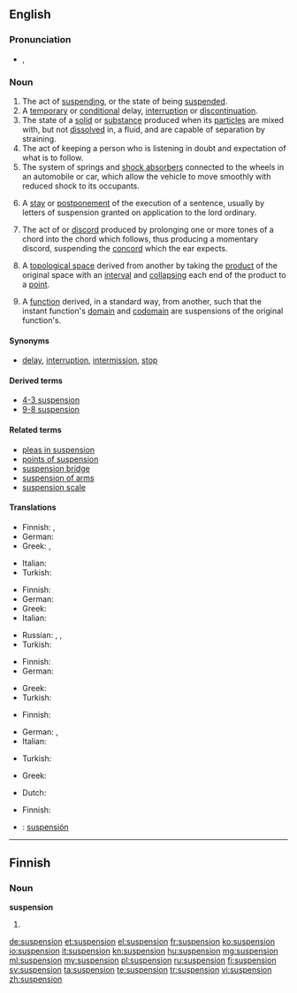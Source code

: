 ==English==

===Pronunciation===
* {{IPA|/səˈspɛnʃən/}}, {{X-SAMPA|/s@"spEnS@n/}}

===Noun===
{{en-noun}}

# The act of [[suspending]], or the state of being [[suspended]].
# A [[temporary]] or [[conditional]] delay, [[interruption]] or [[discontinuation]].
# The state of a [[solid]] or [[substance]] produced when its [[particle]]s are mixed with, but not [[dissolve|dissolved]] in, a fluid, and are capable of separation by straining.
# The act of keeping a person who is listening in doubt and expectation of what is to follow.
# The system of springs and [[shock absorber]]s connected to the wheels in an automobile or car, which allow the vehicle to move smoothly with reduced shock to its occupants.
# {{context|Scots Law}} A [[stay]] or [[postponement]] of the execution of a sentence, usually by letters of suspension granted on application to the lord ordinary.
# {{music}} The act of or [[discord]] produced by prolonging one or more tones of a chord into the chord which follows, thus producing a momentary discord, suspending the [[concord]] which the ear expects.
# {{topology}} A [[topological space]] derived from another by taking the [[product]] of the original space with an [[interval]] and [[collapse|collapsing]] each end of the product to a [[point]].
# {{topology}} A [[function]] derived, in a standard way, from another, such that the instant function's [[domain]] and [[codomain]] are suspensions of the original function's.

====Synonyms====
* [[delay]], [[interruption]], [[intermission]], [[stop]]

====Derived terms====
{{der-top}}
* [[4-3 suspension]]
* [[9-8 suspension]]
{{der-bottom}}

====Related terms====
{{rel-top}}
* [[pleas in suspension]]
* [[points of suspension]]
* [[suspension bridge]]
* [[suspension of arms]]
* [[suspension scale]]
{{rel-bottom}}

====Translations====
{{trans-top|act of suspending or state of being suspended}}
* Finnish: {{t-|fi|keskeytys}}, {{t|fi|peruutus}}
* German: {{t|de|Aussetzung|f}}
* Greek: {{t+|el|ανάρτηση|f|tr=anártisi}},  {{t|el|κρέμασμα|n|tr=krémasma}}
{{trans-mid}}
* Italian: {{t+|it|sospensione}}
* Turkish: {{t|tr|askıya alma}}
{{trans-bottom}}

{{trans-top|temporary or conditional delay, interruption or discontinuation}}
* Finnish: {{t-|fi|keskeytys}}
* German: {{t|de|Aussetzung|f}}
* Greek: {{t|el|διαθεσιμότητα|f|tr=diathesimótita}}
* Italian: {{t+|it|sospensione}}
{{trans-mid}}
* Russian: {{t|ru|приостановление|n|tr=priostanovlénije}},  {{t|ru|приостановка|n|tr=priostanóvka}},  {{t|ru|прекращение|n|tr=prekraščénije}}
* Turkish: {{t|tr|durdurma}}
{{trans-bottom}}

{{trans-top|state of a solid when mixed with, but not dissolved in a fluid}}
* Finnish: {{t|fi|suspensio}}
* German: {{t|de|Suspension|f}}
{{trans-mid}}
* Greek: {{t|el|αιώρημα|n|tr=aiórima}}
* Turkish: {{t|tr|süspansiyon}}
{{trans-bottom}}

{{trans-top|act of keeping a person listening in doubt and expectation}}
* Finnish: {{t-|fi|jännitys}}
{{trans-mid}}
{{trans-bottom}}

{{trans-top|system of springs and shock absorbers connected to the wheels in an automobile or car}}
* German: {{t|de|Aufhängung|f}}, {{t|de|Federung|f}}
* Italian: {{t|it|sospensione|f}}
{{trans-mid}}
* Turkish: {{t|tr|amortisör}}
{{trans-bottom}}

{{trans-top|law: stay or postponement of the execution of a sentence}}
* Greek: {{t|el|εκκρεμότητα|f|tr=ekkremótita}}
{{trans-mid}}
{{trans-bottom}}

{{trans-top|prolonging of one or more tones of a chord into the chord which follows}}
* Dutch: {{t|nl|voorhouding|f}}
{{trans-mid}}
* Finnish: {{t|fi|pidätys}}
{{trans-bottom}}

{{checktrans-top}}
* {{ttbc|es}}: [[suspensión]]
{{trans-bottom}}

----

==Finnish==

===Noun===
'''suspension'''

# {{fi-form of|type=noun|case=genitive|pl=singular|[[suspensio]]}}

[[de:suspension]]
[[et:suspension]]
[[el:suspension]]
[[fr:suspension]]
[[ko:suspension]]
[[io:suspension]]
[[it:suspension]]
[[kn:suspension]]
[[hu:suspension]]
[[mg:suspension]]
[[ml:suspension]]
[[my:suspension]]
[[pl:suspension]]
[[ru:suspension]]
[[fi:suspension]]
[[sv:suspension]]
[[ta:suspension]]
[[te:suspension]]
[[tr:suspension]]
[[vi:suspension]]
[[zh:suspension]]